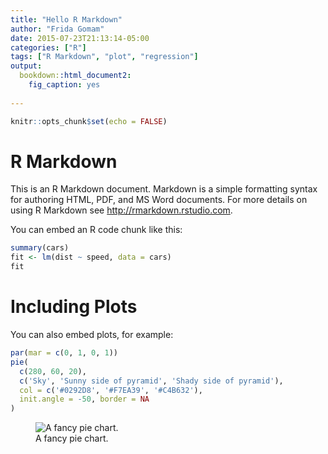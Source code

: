 ```yaml
---
title: "Hello R Markdown"
author: "Frida Gomam"
date: 2015-07-23T21:13:14-05:00
categories: ["R"]
tags: ["R Markdown", "plot", "regression"]
output: 
  bookdown::html_document2:
    fig_caption: yes
    
---
```


```r
knitr::opts_chunk$set(echo = FALSE)
```

# R Markdown

This is an R Markdown document. Markdown is a simple formatting syntax for authoring HTML, PDF, and MS Word documents. For more details on using R Markdown see <http://rmarkdown.rstudio.com>.

You can embed an R code chunk like this:

```r
summary(cars)
fit <- lm(dist ~ speed, data = cars)
fit
```

# Including Plots

You can also embed plots, for example:

```r
par(mar = c(0, 1, 0, 1))
pie(
  c(280, 60, 20),
  c('Sky', 'Sunny side of pyramid', 'Shady side of pyramid'),
  col = c('#0292D8', '#F7EA39', '#C4B632'),
  init.angle = -50, border = NA
)
```
![A fancy pie chart.](img/pie.png)


